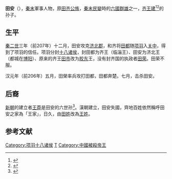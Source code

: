'''田安'''（{{bd|？||前206年|catIdx=T}}），[[秦末|秦末]]軍事人物，原[[田齐|田齐]][[公族|公族]]，[[秦末民變|秦末民變]]時的[[六國|六國]][[軍閥|群雄]]之一，[[齐王建|齐王建]]<ref>{{Wikisource history|史記|094|田儋}}</ref><ref>{{Wikisource history|漢書|033|田儋}}</ref>的孙子。

==生平==
[[秦二世|秦二世]]三年（前207年）十二月，田安攻克[[济北郡|济北郡]]，和齐将[[田都|田都]]随[[项羽|项羽]]入[[关中|关中]]，得到了项羽的信任。项羽分封[[十八诸侯|十八诸侯]]，封田都为齐王（临淄王）、田安为济北王（都城在[[博阳|博阳]]）、原来的齐王[[田市|田市]]改为[[胶东|胶东]]王，没有封齐国的执政者[[田荣|田荣]]。田荣不服。

汉元年（前206年）五月，田榮率兵攻打田都，田都奔楚。七月，击杀田安。

==后裔==
[[新朝|新朝]]的建立者[[王莽|王莽]]是田安的六世孙<ref>{{Wikisource history|漢書|098|孝元皇后}}</ref>。漢朝建立，田安失國，齊地百姓依然稱呼田安之家為「王家」，日久，由[[田姓|田姓]]改為[[王姓|王姓]]。

==参考文献==
{{reflist}}

{{项羽十八诸侯}}
{{秦末汉初人物}}
[[Category:项羽十八诸侯|Category:项羽十八诸侯]]
[[Category:齐国君主|T]]
[[Category:中國被殺帝王|Category:中國被殺帝王]]